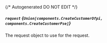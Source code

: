 {/* Autogenerated DO NOT EDIT  */}

##### `request` *{`Union[components.CreateCustomerOfpi, components.CreateCustomerPse]`}*
The request object to use for the request.
<Collapsible openLabel={Labels.showProperties} closeLabel={Labels.hideProperties}>
    <CreateCustomerRequestBody/>
</Collapsible>


